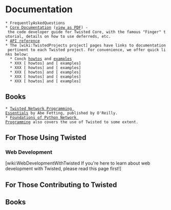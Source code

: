 = Documentation =

 * FrequentlyAskedQuestions
 * [http://twistedmatrix.com/projects/core/documentation/howto/index.html Core Documentation] ([http://twistedmatrix.com/projects/core/documentation/howto/book.pdf view as PDF]) - the code developer guide for Twisted Core, with the famous "Finger" tutorial, details on how to use deferreds, etc.
 * [http://twistedmatrix.com/documents/current/api/ API reference]
 * The [wiki:TwistedProjects project] pages have links to documentation pertinent to each Twisted project. For convenience, we offer quick links below:
   * Conch [http://twistedmatrix.com/projects/conch/documentation/howto/ howtos] and [http://twistedmatrix.com/projects/conch/documentation/examples/ examples]
   * XXX [ howtos] and [ examples]
   * XXX [ howtos] and [ examples]
   * XXX [ howtos] and [ examples]
   * XXX [ howtos] and [ examples]
   * XXX [ howtos] and [ examples]

== Books == 

 * [http://www.amazon.com/exec/obidos/ASIN/0596100329/httpitamorg-20?creative=327641&camp=14573&link_code=as1 Twisted Network Programming Essentials] by Abe Fetting, published by O'Reilly.
 * [http://www.amazon.com/exec/obidos/ASIN/1590593715/httpitamorg-20?creative=327641&camp=14573&link_code=as1 Foundations of Python Network Programming] also covers the use of Twisted to some extent.

== For Those Using Twisted ==

=== Web Development ===

[wiki:WebDevelopmentWithTwisted If you're here to learn about web development with Twisted, please read this page first!]

== For Those Contributing to Twisted ==

== Books ==